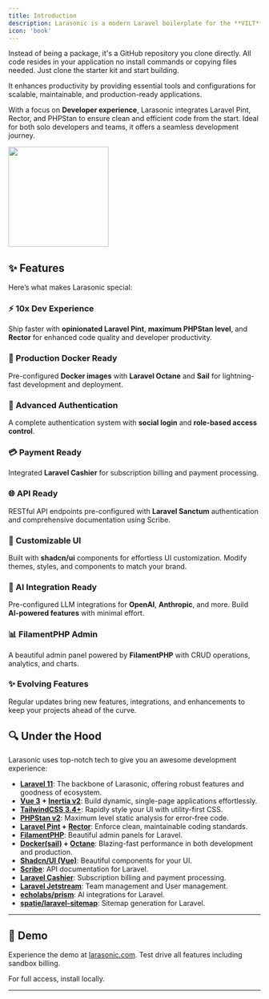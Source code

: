 ```yaml
---
title: Introduction
description: Larasonic is a modern Laravel boilerplate for the **VILT** stack (**Vue**, **Inertia**, **Laravel**, **TailwindCSS**).
icon: 'book'
---
```


Instead of being a package, it's a GitHub repository you clone directly. All code resides in your application no install commands or copying files needed. Just clone the starter kit and start building.

It enhances productivity by providing essential tools and configurations for scalable, maintainable, and production-ready applications.

With a focus on **Developer experience**, Larasonic integrates Laravel Pint, Rector, and PHPStan to ensure clean and efficient code from the start. Ideal for both solo developers and teams, it offers a seamless development journey.

<img height="200" src="/images/og.webp" />

## ✨ Features

Here’s what makes Larasonic special:

### ⚡ 10x Dev Experience
Ship faster with **opinionated Laravel Pint**, **maximum PHPStan level**, and **Rector** for enhanced code quality and developer productivity.

### 🐳 Production Docker Ready
Pre-configured **Docker images** with **Laravel Octane** and **Sail** for lightning-fast development and deployment.

### 🔑 Advanced Authentication
A complete authentication system with **social login** and **role-based access control**.

### 💳 Payment Ready
Integrated **Laravel Cashier** for subscription billing and payment processing.

### 🌐 API Ready
RESTful API endpoints pre-configured with **Laravel Sanctum** authentication and comprehensive documentation using Scribe.

### 🎨 Customizable UI
Built with **shadcn/ui** components for effortless UI customization. Modify themes, styles, and components to match your brand.

### 🧠 AI Integration Ready
Pre-configured LLM integrations for **OpenAI**, **Anthropic**, and more. Build **AI-powered features** with minimal effort.

### 📊 FilamentPHP Admin
A beautiful admin panel powered by **FilamentPHP** with CRUD operations, analytics, and charts.

### ✨ Evolving Features
Regular updates bring new features, integrations, and enhancements to keep your projects ahead of the curve.


## 🔍 Under the Hood

Larasonic uses top-notch tech to give you an awesome development experience:
- **[Laravel 11](https://laravel.com)**: The backbone of Larasonic, offering robust features and goodness of ecosystem.
- **[Vue 3](https://vuejs.org) + [Inertia v2](https://inertiajs.com)**: Build dynamic, single-page applications effortlessly.
- **[TailwindCSS 3.4+](https://tailwindcss.com)**: Rapidly style your UI with utility-first CSS.
- **[PHPStan v2](https://phpstan.org)**: Maximum level static analysis for error-free code.
- **[Laravel Pint](https://laravel.com/docs/pint) + [Rector](https://getrector.com)**: Enforce clean, maintainable coding standards.
- **[FilamentPHP](https://filamentphp.com)**: Beautiful admin panels for Laravel.
- **[Docker(sail)](https://laravel.com/docs/sail) + [Octane](https://laravel.com/docs/octane)**: Blazing-fast performance in both development and production.
- **[Shadcn/UI (Vue)](https://www.shadcn-vue.com)**: Beautiful components for your UI.
- **[Scribe](https://scribe.knuckles.wtf)**: API documentation for Laravel.
- **[Laravel Cashier](https://laravel.com/docs/billing)**: Subscription billing and payment processing.
- **[Laravel Jetstream](https://jetstream.laravel.com)**: Team management and User management.
- **[echolabs/prism](https://github.com/echolabs-io/prism)**: AI integrations for Laravel.
- **[spatie/laravel-sitemap](https://github.com/spatie/laravel-sitemap)**: Sitemap generation for Laravel.
---

## 🚀 Demo

Experience the demo at [larasonic.com](https://larasonic.com). Test drive all features including sandbox billing.

For full access, install locally. 

---
